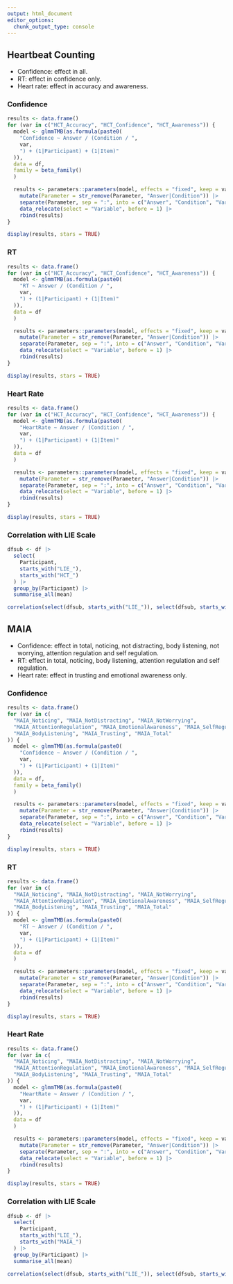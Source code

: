 ```yaml
---
output: html_document
editor_options: 
  chunk_output_type: console
---
```









## Heartbeat Counting {.tabset}

- Confidence: effect in all.
- RT: effect in confidence only.
- Heart rate: effect in accuracy and awareness.


### Confidence

```r
results <- data.frame()
for (var in c("HCT_Accuracy", "HCT_Confidence", "HCT_Awareness")) {
  model <- glmmTMB(as.formula(paste0(
    "Confidence ~ Answer / (Condition / ",
    var,
    ") + (1|Participant) + (1|Item)"
  )),
  data = df,
  family = beta_family()
  )

  results <- parameters::parameters(model, effects = "fixed", keep = var) |>
    mutate(Parameter = str_remove(Parameter, "Answer|Condition")) |>
    separate(Parameter, sep = ":", into = c("Answer", "Condition", "Variable")) |>
    data_relocate(select = "Variable", before = 1) |>
    rbind(results)
}

display(results, stars = TRUE)
```

### RT


```r
results <- data.frame()
for (var in c("HCT_Accuracy", "HCT_Confidence", "HCT_Awareness")) {
  model <- glmmTMB(as.formula(paste0(
    "RT ~ Answer / (Condition / ",
    var,
    ") + (1|Participant) + (1|Item)"
  )),
  data = df
  )

  results <- parameters::parameters(model, effects = "fixed", keep = var) |>
    mutate(Parameter = str_remove(Parameter, "Answer|Condition")) |>
    separate(Parameter, sep = ":", into = c("Answer", "Condition", "Variable")) |>
    data_relocate(select = "Variable", before = 1) |>
    rbind(results)
}

display(results, stars = TRUE)
```


### Heart Rate

```r
results <- data.frame()
for (var in c("HCT_Accuracy", "HCT_Confidence", "HCT_Awareness")) {
  model <- glmmTMB(as.formula(paste0(
    "HeartRate ~ Answer / (Condition / ",
    var,
    ") + (1|Participant) + (1|Item)"
  )),
  data = df
  )

  results <- parameters::parameters(model, effects = "fixed", keep = var) |>
    mutate(Parameter = str_remove(Parameter, "Answer|Condition")) |>
    separate(Parameter, sep = ":", into = c("Answer", "Condition", "Variable")) |>
    data_relocate(select = "Variable", before = 1) |>
    rbind(results)
}

display(results, stars = TRUE)
```




### Correlation with LIE Scale

```r
dfsub <- df |>
  select(
    Participant,
    starts_with("LIE_"),
    starts_with("HCT_")
  ) |>
  group_by(Participant) |>
  summarise_all(mean)

correlation(select(dfsub, starts_with("LIE_")), select(dfsub, starts_with("HCT_")), p_adjust = "none")
```






## MAIA {.tabset}

- Confidence: effect in total, noticing, not distracting, body listening, not worrying, attention regulation and self regulation.
- RT: effect in total, noticing, body listening, attention regulation and self regulation.
- Heart rate: effect in trusting and emotional awareness only.


### Confidence

```r
results <- data.frame()
for (var in c(
  "MAIA_Noticing", "MAIA_NotDistracting", "MAIA_NotWorrying",
  "MAIA_AttentionRegulation", "MAIA_EmotionalAwareness", "MAIA_SelfRegulation",
  "MAIA_BodyListening", "MAIA_Trusting", "MAIA_Total"
)) {
  model <- glmmTMB(as.formula(paste0(
    "Confidence ~ Answer / (Condition / ",
    var,
    ") + (1|Participant) + (1|Item)"
  )),
  data = df,
  family = beta_family()
  )

  results <- parameters::parameters(model, effects = "fixed", keep = var) |>
    mutate(Parameter = str_remove(Parameter, "Answer|Condition")) |>
    separate(Parameter, sep = ":", into = c("Answer", "Condition", "Variable")) |>
    data_relocate(select = "Variable", before = 1) |>
    rbind(results)
}

display(results, stars = TRUE)
```

### RT


```r
results <- data.frame()
for (var in c(
  "MAIA_Noticing", "MAIA_NotDistracting", "MAIA_NotWorrying",
  "MAIA_AttentionRegulation", "MAIA_EmotionalAwareness", "MAIA_SelfRegulation",
  "MAIA_BodyListening", "MAIA_Trusting", "MAIA_Total"
)) {
  model <- glmmTMB(as.formula(paste0(
    "RT ~ Answer / (Condition / ",
    var,
    ") + (1|Participant) + (1|Item)"
  )),
  data = df
  )

  results <- parameters::parameters(model, effects = "fixed", keep = var) |>
    mutate(Parameter = str_remove(Parameter, "Answer|Condition")) |>
    separate(Parameter, sep = ":", into = c("Answer", "Condition", "Variable")) |>
    data_relocate(select = "Variable", before = 1) |>
    rbind(results)
}

display(results, stars = TRUE)
```


### Heart Rate

```r
results <- data.frame()
for (var in c(
  "MAIA_Noticing", "MAIA_NotDistracting", "MAIA_NotWorrying",
  "MAIA_AttentionRegulation", "MAIA_EmotionalAwareness", "MAIA_SelfRegulation",
  "MAIA_BodyListening", "MAIA_Trusting", "MAIA_Total"
)) {
  model <- glmmTMB(as.formula(paste0(
    "HeartRate ~ Answer / (Condition / ",
    var,
    ") + (1|Participant) + (1|Item)"
  )),
  data = df
  )

  results <- parameters::parameters(model, effects = "fixed", keep = var) |>
    mutate(Parameter = str_remove(Parameter, "Answer|Condition")) |>
    separate(Parameter, sep = ":", into = c("Answer", "Condition", "Variable")) |>
    data_relocate(select = "Variable", before = 1) |>
    rbind(results)
}

display(results, stars = TRUE)
```




### Correlation with LIE Scale

```r
dfsub <- df |>
  select(
    Participant,
    starts_with("LIE_"),
    starts_with("MAIA_")
  ) |>
  group_by(Participant) |>
  summarise_all(mean)

correlation(select(dfsub, starts_with("LIE_")), select(dfsub, starts_with("MAIA_")), p_adjust = "none")
```
